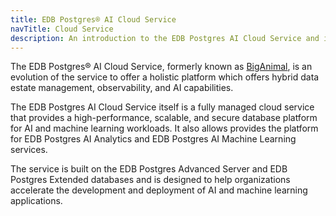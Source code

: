 ```yaml
---
title: EDB Postgres® AI Cloud Service
navTitle: Cloud Service
description: An introduction to the EDB Postgres AI Cloud Service and its features.
---
```


The EDB Postgres® AI Cloud Service, formerly known as [BigAnimal](/biganimal/latest/), is an evolution of the service to offer a holistic platform which offers hybrid data estate management, observability, and AI capabilities. 

The EDB Postgres AI Cloud Service itself is a fully managed cloud service that provides a high-performance, scalable, and secure database platform for AI and machine learning workloads. It also allows provides the platform for EDB Postgres AI Analytics and EDB Postgres AI Machine Learning services.

The service is built on the EDB Postgres Advanced Server and EDB Postgres Extended databases and is designed to help organizations accelerate the development and deployment of AI and machine learning applications.

